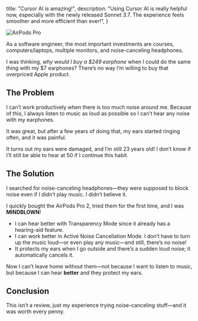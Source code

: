   title: "Cursor AI is amazing!",
  description: "Using Cursor AI is really helpful now, especially with the newly released Sonnet 3.7. The experience feels smoother and more efficient than ever!",
}

![AirPods Pro](/images/airpods-pro-is-the-best-investment/preview.jpg)

As a software engineer, the most important investments are courses, computers/laptops, multiple monitors, and noise-canceling headphones.

I was thinking, *why would I buy a $249 earphone* when I could do the same thing with my $7 earphones? There’s no way I’m willing to buy that overpriced Apple product.

## The Problem

I can’t work productively when there is too much noise around me. Because of this, I always listen to music as loud as possible so I can’t hear any noise with my earphones.

It was great, but after a few years of doing that, my ears started ringing often, and it was painful.

It turns out my ears were damaged, and I’m still 23 years old! I don’t know if I’ll still be able to hear at 50 if I continue this habit.

## The Solution

I searched for noise-canceling headphones—they were supposed to block noise even if I didn’t play music. I didn’t believe it.

I quickly bought the AirPods Pro 2, tried them for the first time, and I was **MINDBLOWN**!

* I can hear better with Transparency Mode since it already has a hearing-aid feature.
* I can work better in Active Noise Cancellation Mode. I don’t have to turn up the music loud—or even play any music—and still, there’s no noise!
* It protects my ears when I go outside and there’s a sudden loud noise; it automatically cancels it.

Now I can’t leave home without them—not because I want to listen to music, but because I can hear **better** and they protect my ears.

## Conclusion

This isn’t a review, just my experience trying noise-canceling stuff—and it was worth every penny.